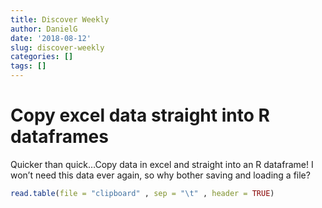 ```yaml
---
title: Discover Weekly
author: DanielG
date: '2018-08-12'
slug: discover-weekly
categories: []
tags: []
---
```

# Copy excel data straight into R dataframes

Quicker than quick...Copy data in excel and straight into an R dataframe! I won't need this data ever again, so why bother saving and loading a file?

```r
read.table(file = "clipboard" , sep = "\t" , header = TRUE)
```

